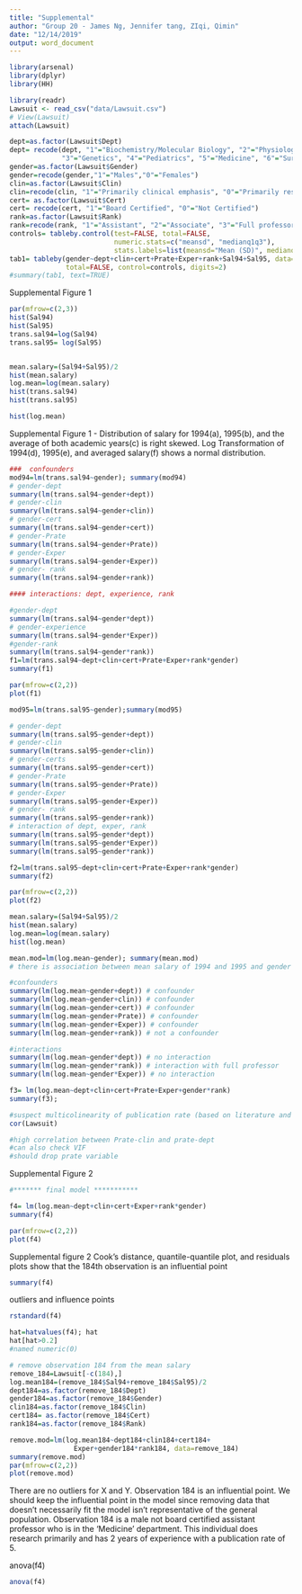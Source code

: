 ```yaml
---
title: "Supplemental"
author: "Group 20 - James Ng, Jennifer tang, ZIqi, Qimin"
date: "12/14/2019"
output: word_document
---
```


```r
library(arsenal)
library(dplyr)
library(HH)
```

```r
library(readr)
Lawsuit <- read_csv("data/Lawsuit.csv")
# View(Lawsuit)
attach(Lawsuit)
```

```r
dept=as.factor(Lawsuit$Dept)
dept= recode(dept, "1"="Biochemistry/Molecular Biology", "2"="Physiology", 
             "3"="Genetics", "4"="Pediatrics", "5"="Medicine", "6"="Surgery")
gender=as.factor(Lawsuit$Gender)
gender=recode(gender,"1"="Males","0"="Females")
clin=as.factor(Lawsuit$Clin)
clin=recode(clin, "1"="Primarily clinical emphasis", "0"="Primarily research emphasis")
cert= as.factor(Lawsuit$Cert)
cert= recode(cert, "1"="Board Certified", "0"="Not Certified")
rank=as.factor(Lawsuit$Rank)
rank=recode(rank, "1"="Assistant", "2"="Associate", "3"="Full professor")
controls= tableby.control(test=FALSE, total=FALSE,
                          numeric.stats=c("meansd", "medianq1q3"),
                          stats.labels=list(meansd="Mean (SD)", medianq1q3="Median (IQR)"))
tab1= tableby(gender~dept+clin+cert+Prate+Exper+rank+Sal94+Sal95, data=Lawsuit, test=FALSE, 
              total=FALSE, control=controls, digits=2)
#summary(tab1, text=TRUE)

```
Supplemental Figure 1
```r
par(mfrow=c(2,3))
hist(Sal94)
hist(Sal95)
trans.sal94=log(Sal94)
trans.sal95= log(Sal95)


mean.salary=(Sal94+Sal95)/2
hist(mean.salary)
log.mean=log(mean.salary)
hist(trans.sal94)
hist(trans.sal95)

hist(log.mean)
```
Supplemental Figure 1 - Distribution of salary for 1994(a), 1995(b), and the average of both academic years(c) is right skewed. Log Transformation of 1994(d), 1995(e), and averaged salary(f) shows a normal distribution.

``` r

###  confounders
mod94=lm(trans.sal94~gender); summary(mod94) 
# gender-dept
summary(lm(trans.sal94~gender+dept))
# gender-clin
summary(lm(trans.sal94~gender+clin))
# gender-cert
summary(lm(trans.sal94~gender+cert))
# gender-Prate
summary(lm(trans.sal94~gender+Prate))
# gender-Exper
summary(lm(trans.sal94~gender+Exper))
# gender- rank
summary(lm(trans.sal94~gender+rank))

#### interactions: dept, experience, rank

#gender-dept
summary(lm(trans.sal94~gender*dept))
# gender-experience 
summary(lm(trans.sal94~gender*Exper))
#gender-rank
summary(lm(trans.sal94~gender*rank))
f1=lm(trans.sal94~dept+clin+cert+Prate+Exper+rank*gender)
summary(f1)

```

```r
par(mfrow=c(2,2))
plot(f1)
```

```r
mod95=lm(trans.sal95~gender);summary(mod95)

# gender-dept
summary(lm(trans.sal95~gender+dept))
# gender-clin
summary(lm(trans.sal95~gender+clin))
# gender-certs
summary(lm(trans.sal95~gender+cert))
# gender-Prate
summary(lm(trans.sal95~gender+Prate))
# gender-Exper
summary(lm(trans.sal95~gender+Exper))
# gender- rank
summary(lm(trans.sal95~gender+rank))
# interaction of dept, exper, rank
summary(lm(trans.sal95~gender*dept)) 
summary(lm(trans.sal95~gender*Exper)) 
summary(lm(trans.sal95~gender*rank)) 

f2=lm(trans.sal95~dept+clin+cert+Prate+Exper+rank*gender)
summary(f2)
```

```r
par(mfrow=c(2,2))
plot(f2)
```

```r
mean.salary=(Sal94+Sal95)/2
hist(mean.salary)
log.mean=log(mean.salary)
hist(log.mean)

mean.mod=lm(log.mean~gender); summary(mean.mod)
# there is association between mean salary of 1994 and 1995 and gender

#confounders
summary(lm(log.mean~gender+dept)) # confounder
summary(lm(log.mean~gender+clin)) # confounder
summary(lm(log.mean~gender+cert)) # confounder
summary(lm(log.mean~gender+Prate)) # confounder
summary(lm(log.mean~gender+Exper)) # confounder
summary(lm(log.mean~gender+rank)) # not a confounder

#interactions
summary(lm(log.mean~gender*dept)) # no interaction
summary(lm(log.mean~gender*rank)) # interaction with full professor
summary(lm(log.mean~gender*Exper)) # no interaction

f3= lm(log.mean~dept+clin+cert+Prate+Exper+gender*rank)
summary(f3);
```
 

```r

#suspect multicolinearity of publication rate (based on literature and background research)
cor(Lawsuit)

#high correlation between Prate-clin and prate-dept
#can also check VIF
#should drop prate variable


```

Supplemental Figure 2

```r

#******* final model *********** 

f4= lm(log.mean~dept+clin+cert+Exper+rank*gender)
summary(f4)

par(mfrow=c(2,2))
plot(f4)
```
Supplemental figure 2 Cook’s distance, quantile-quantile plot, and residuals plots show that the 184th observation is an influential point


```r
summary(f4)
```


######### outliers and influence points
```r
rstandard(f4)
```

```r
hat=hatvalues(f4); hat
hat[hat>0.2]
#named numeric(0)
```

```r

# remove observation 184 from the mean salary
remove_184=Lawsuit[-c(184),]
log.mean184=(remove_184$Sal94+remove_184$Sal95)/2
dept184=as.factor(remove_184$Dept)
gender184=as.factor(remove_184$Gender)
clin184=as.factor(remove_184$Clin)
cert184= as.factor(remove_184$Cert)
rank184=as.factor(remove_184$Rank)

remove.mod=lm(log.mean184~dept184+clin184+cert184+
                Exper+gender184*rank184, data=remove_184)
summary(remove.mod)
par(mfrow=c(2,2))
plot(remove.mod)
```
There are no outliers for X and Y. Observation 184 is an influential point.
We should keep the influential point in the model since removing data that doesn't necessarily fit the model isn't representative of the general population. Observation 184 is a male not board certified assistant professor who is in the 'Medicine' department. This individual does research primarily and has 2 years of experience with a publication rate of 5.

anova(f4)


```r
anova(f4)
```


